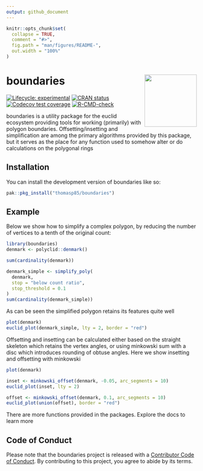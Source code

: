 ```yaml
---
output: github_document
---
```


<!-- README.md is generated from README.Rmd. Please edit that file -->

```r
knitr::opts_chunk$set(
  collapse = TRUE,
  comment = "#>",
  fig.path = "man/figures/README-",
  out.width = "100%"
)
```

# boundaries <img src="man/figures/logo.png" align="right" height="138" />

<!-- badges: start -->
[![Lifecycle: experimental](https://img.shields.io/badge/lifecycle-experimental-orange.svg)](https://lifecycle.r-lib.org/articles/stages.html#experimental)
[![CRAN status](https://www.r-pkg.org/badges/version/boundaries)](https://CRAN.R-project.org/package=boundaries)
[![Codecov test coverage](https://codecov.io/gh/thomasp85/boundaries/branch/main/graph/badge.svg)](https://app.codecov.io/gh/thomasp85/boundaries?branch=main)
[![R-CMD-check](https://github.com/thomasp85/boundaries/actions/workflows/R-CMD-check.yaml/badge.svg)](https://github.com/thomasp85/boundaries/actions/workflows/R-CMD-check.yaml)
<!-- badges: end -->

boundaries is a utility package for the euclid ecosystem providing tools for 
working (primarily) with polygon boundaries. Offsetting/insetting and 
simplification are among the primary algorithms provided by this package, but it
serves as the place for any function used to somehow alter or do calculations on
the polygonal rings

## Installation

You can install the development version of boundaries like so:

``` r
pak::pkg_install("thomasp85/boundaries")
```

## Example
Below we show how to simplify a complex polygon, by reducing the number of 
vertices to a tenth of the original count:

```r
library(boundaries)
denmark <- polyclid::denmark()

sum(cardinality(denmark))
```

```r
denmark_simple <- simplify_poly(
  denmark, 
  stop = "below count ratio", 
  stop_threshold = 0.1
)
sum(cardinality(denmark_simple))
```

As can be seen the simplified polygon retains its features quite well

```r
plot(denmark)
euclid_plot(denmark_simple, lty = 2, border = "red")
```

Offsetting and insetting can be calculated either based on the straight skeleton
which retains the vertex angles, or using minkowski sum with a disc which 
introduces rounding of obtuse angles. Here we show insetting and offsetting with
minkowski

```r
plot(denmark)

inset <- minkowski_offset(denmark, -0.05, arc_segments = 10)
euclid_plot(inset, lty = 2)

offset <- minkowski_offset(denmark, 0.1, arc_segments = 10)
euclid_plot(union(offset), border = "red")
```

There are more functions provided in the packages. Explore the docs to learn 
more

## Code of Conduct

Please note that the boundaries project is released with a [Contributor Code of Conduct](https://contributor-covenant.org/version/2/1/CODE_OF_CONDUCT.html). By contributing to this project, you agree to abide by its terms.
